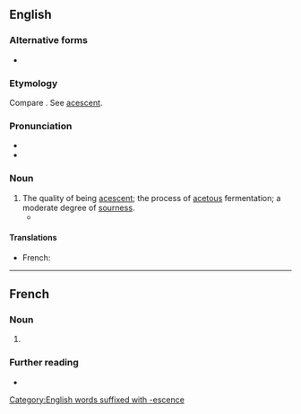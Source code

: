 ==English==

===Alternative forms===
* {{l|en|acescency}}

===Etymology===
Compare {{cog|fr|acescence}}. See [[acescent]].

===Pronunciation===
* {{IPA|en|/əˈsɛsəns/}}
* {{audio|en|LL-Q1860 (eng)-Vealhurl-acescence.wav|Audio (RP)}}

===Noun===
{{en-noun|-|s}}

# The quality of being [[acescent]]; the process of [[acetous]] fermentation; a moderate degree of [[sourness]].
#* {{RQ:Johnson Shakespeare|Coriolanus|passage=This allusion to the '''acescence''' of milk occurs again in Timon of Athens}}

====Translations====
{{trans-top|the quality of being acescent; the process of acetous fermentation}}
* French: {{t+|fr|acescence|f}}
{{trans-mid}}
{{trans-bottom}}

[[Category:English words suffixed with -escence]]

----

==French==

===Noun===
{{fr-noun|f|acescences}}

# {{l|en|acescence}}

===Further reading===
* {{R:TLFi}}